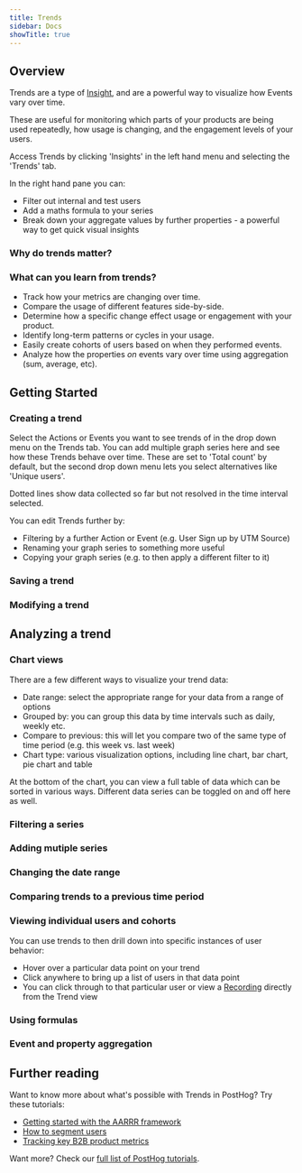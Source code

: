 ```yaml
---
title: Trends
sidebar: Docs
showTitle: true
---
```


<FeatureAvailability allPlans />

## Overview

Trends are a type of [Insight](/docs/user-guides/insights), and are a powerful way to visualize how Events vary over time.

These are useful for monitoring which parts of your products are being used repeatedly, how usage is changing, and the engagement levels of your users.

Access Trends by clicking 'Insights' in the left hand menu and selecting the 'Trends' tab.

In the right hand pane you can:

-   Filter out internal and test users
-   Add a maths formula to your series
-   Break down your aggregate values by further properties - a powerful way to get quick visual insights

### Why do trends matter?

### What can you learn from trends?

-   Track how your metrics are changing over time.
-   Compare the usage of different features side-by-side.
-   Determine how a specific change effect usage or engagement with your product.
-   Identify long-term patterns or cycles in your usage.
-   Easily create cohorts of users based on when they performed events.
-   Analyze how the properties _on_ events vary over time using aggregation (sum, average, etc).

## Getting Started

### Creating a trend

Select the Actions or Events you want to see trends of in the drop down menu on the Trends tab. You can add multiple graph series here and see how these Trends behave over time. These are set to 'Total count' by default, but the second drop down menu lets you select alternatives like 'Unique users'.

Dotted lines show data collected so far but not resolved in the time interval selected.

You can edit Trends further by:

-   Filtering by a further Action or Event (e.g. User Sign up by UTM Source)
-   Renaming your graph series to something more useful
-   Copying your graph series (e.g. to then apply a different filter to it)

### Saving a trend

### Modifying a trend

## Analyzing a trend

### Chart views

There are a few different ways to visualize your trend data:

-   Date range: select the appropriate range for your data from a range of options
-   Grouped by: you can group this data by time intervals such as daily, weekly etc.
-   Compare to previous: this will let you compare two of the same type of time period (e.g. this week vs. last week)
-   Chart type: various visualization options, including line chart, bar chart, pie chart and table

At the bottom of the chart, you can view a full table of data which can be sorted in various ways. Different data series can be toggled on and off here as well.

### Filtering a series

### Adding mutiple series

### Changing the date range

### Comparing trends to a previous time period

### Viewing individual users and cohorts

You can use trends to then drill down into specific instances of user behavior:

-   Hover over a particular data point on your trend
-   Click anywhere to bring up a list of users in that data point
-   You can click through to that particular user or view a [Recording](/docs/user-guides/recordings) directly from the Trend view

### Using formulas

### Event and property aggregation

## Further reading

Want to know more about what's possible with Trends in PostHog? Try these tutorials:

-   [Getting started with the AARRR framework](/tutorials/aarrr-framework)
-   [How to segment users](/tutorials/how-to-segment-users)
-   [Tracking key B2B product metrics](/tutorials/b2b)

Want more? Check our [full list of PostHog tutorials](https://posthog.com/tutorials).
